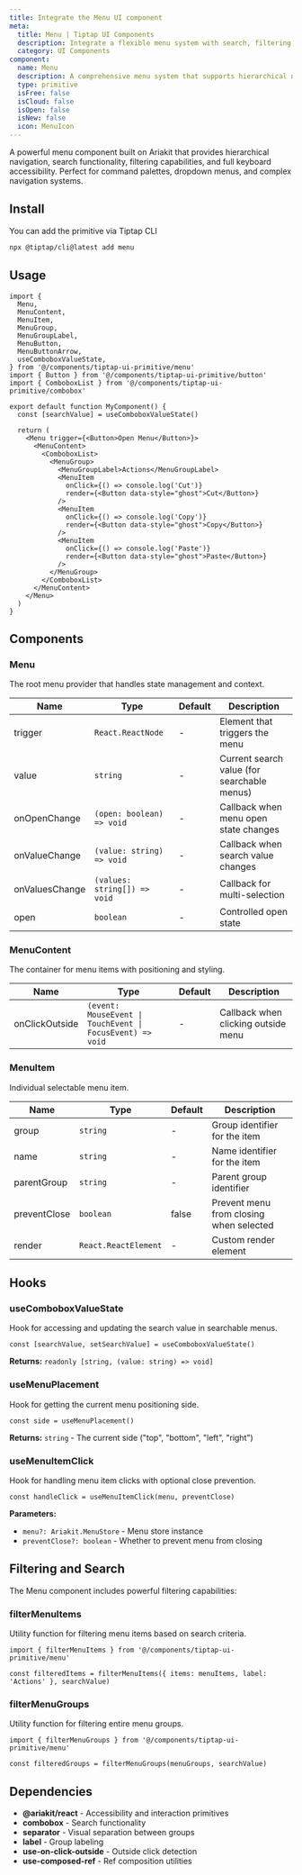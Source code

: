 ```yaml
---
title: Integrate the Menu UI component
meta:
  title: Menu | Tiptap UI Components
  description: Integrate a flexible menu system with search, filtering, and hierarchical navigation. Built on Ariakit for accessibility with seamless keyboard navigation. Learn more in the docs.
  category: UI Components
component:
  name: Menu
  description: A comprehensive menu system that supports hierarchical navigation, search functionality, filtering, and keyboard interactions with full accessibility support.
  type: primitive
  isFree: false
  isCloud: false
  isOpen: false
  isNew: false
  icon: MenuIcon
---
```



A powerful menu component built on Ariakit that provides hierarchical navigation, search functionality, filtering capabilities, and full keyboard accessibility. Perfect for command palettes, dropdown menus, and complex navigation systems.

<CodeDemo isScrollable src="https://template.tiptap.dev/preview/tiptap-ui-primitive/menu" />

## Install

You can add the primitive via Tiptap CLI

```bash
npx @tiptap/cli@latest add menu
```

## Usage

```tsx
import {
  Menu,
  MenuContent,
  MenuItem,
  MenuGroup,
  MenuGroupLabel,
  MenuButton,
  MenuButtonArrow,
  useComboboxValueState,
} from '@/components/tiptap-ui-primitive/menu'
import { Button } from '@/components/tiptap-ui-primitive/button'
import { ComboboxList } from '@/components/tiptap-ui-primitive/combobox'

export default function MyComponent() {
  const [searchValue] = useComboboxValueState()

  return (
    <Menu trigger={<Button>Open Menu</Button>}>
      <MenuContent>
        <ComboboxList>
          <MenuGroup>
            <MenuGroupLabel>Actions</MenuGroupLabel>
            <MenuItem
              onClick={() => console.log('Cut')}
              render={<Button data-style="ghost">Cut</Button>}
            />
            <MenuItem
              onClick={() => console.log('Copy')}
              render={<Button data-style="ghost">Copy</Button>}
            />
            <MenuItem
              onClick={() => console.log('Paste')}
              render={<Button data-style="ghost">Paste</Button>}
            />
          </MenuGroup>
        </ComboboxList>
      </MenuContent>
    </Menu>
  )
}
```

## Components

### Menu

The root menu provider that handles state management and context.

| Name           | Type                         | Default | Description                                 |
| -------------- | ---------------------------- | ------- | ------------------------------------------- |
| trigger        | `React.ReactNode`            | -       | Element that triggers the menu              |
| value          | `string`                     | -       | Current search value (for searchable menus) |
| onOpenChange   | `(open: boolean) => void`    | -       | Callback when menu open state changes       |
| onValueChange  | `(value: string) => void`    | -       | Callback when search value changes          |
| onValuesChange | `(values: string[]) => void` | -       | Callback for multi-selection                |
| open           | `boolean`                    | -       | Controlled open state                       |

### MenuContent

The container for menu items with positioning and styling.

| Name           | Type                                                      | Default | Description                         |
| -------------- | --------------------------------------------------------- | ------- | ----------------------------------- |
| onClickOutside | `(event: MouseEvent \| TouchEvent \| FocusEvent) => void` | -       | Callback when clicking outside menu |

### MenuItem

Individual selectable menu item.

| Name         | Type                 | Default | Description                             |
| ------------ | -------------------- | ------- | --------------------------------------- |
| group        | `string`             | -       | Group identifier for the item           |
| name         | `string`             | -       | Name identifier for the item            |
| parentGroup  | `string`             | -       | Parent group identifier                 |
| preventClose | `boolean`            | false   | Prevent menu from closing when selected |
| render       | `React.ReactElement` | -       | Custom render element                   |

## Hooks

### useComboboxValueState

Hook for accessing and updating the search value in searchable menus.

```tsx
const [searchValue, setSearchValue] = useComboboxValueState()
```

**Returns:** `readonly [string, (value: string) => void]`

### useMenuPlacement

Hook for getting the current menu positioning side.

```tsx
const side = useMenuPlacement()
```

**Returns:** `string` - The current side ("top", "bottom", "left", "right")

### useMenuItemClick

Hook for handling menu item clicks with optional close prevention.

```tsx
const handleClick = useMenuItemClick(menu, preventClose)
```

**Parameters:**

- `menu?: Ariakit.MenuStore` - Menu store instance
- `preventClose?: boolean` - Whether to prevent menu from closing

## Filtering and Search

The Menu component includes powerful filtering capabilities:

### filterMenuItems

Utility function for filtering menu items based on search criteria.

```tsx
import { filterMenuItems } from '@/components/tiptap-ui-primitive/menu'

const filteredItems = filterMenuItems({ items: menuItems, label: 'Actions' }, searchValue)
```

### filterMenuGroups

Utility function for filtering entire menu groups.

```tsx
import { filterMenuGroups } from '@/components/tiptap-ui-primitive/menu'

const filteredGroups = filterMenuGroups(menuGroups, searchValue)
```

## Dependencies

- **@ariakit/react** - Accessibility and interaction primitives
- **combobox** - Search functionality
- **separator** - Visual separation between groups
- **label** - Group labeling
- **use-on-click-outside** - Outside click detection
- **use-composed-ref** - Ref composition utilities
